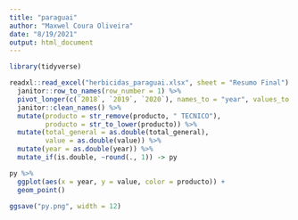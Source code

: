 ```yaml
---
title: "paraguai"
author: "Maxwel Coura Oliveira"
date: "8/19/2021"
output: html_document
---
```


```r
library(tidyverse)
```


```r
readxl::read_excel("herbicidas_paraguai.xlsx", sheet = "Resumo Final") %>% 
  janitor::row_to_names(row_number = 1) %>% 
  pivot_longer(c(`2018`, `2019`, `2020`), names_to = "year", values_to = "value") %>% 
  janitor::clean_names() %>% 
  mutate(producto = str_remove(producto, " TECNICO"),
         producto = str_to_lower(producto)) %>% 
  mutate(total_general = as.double(total_general),
         value = as.double(value)) %>% 
  mutate(year = as.double(year)) %>% 
  mutate_if(is.double, ~round(., 1)) -> py
```

```r
py %>% 
  ggplot(aes(x = year, y = value, color = producto)) +
  geom_point() 

ggsave("py.png", width = 12)
```

